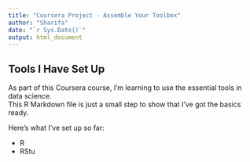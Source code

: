 ```yaml
---
title: "Coursera Project - Assemble Your Toolbox"
author: "Sharifa"
date: "`r Sys.Date()`"
output: html_document
---
```


## Tools I Have Set Up

As part of this Coursera course, I’m learning to use the essential tools in data science.  
This R Markdown file is just a small step to show that I’ve got the basics ready.

Here’s what I’ve set up so far:

- R  
- RStu

